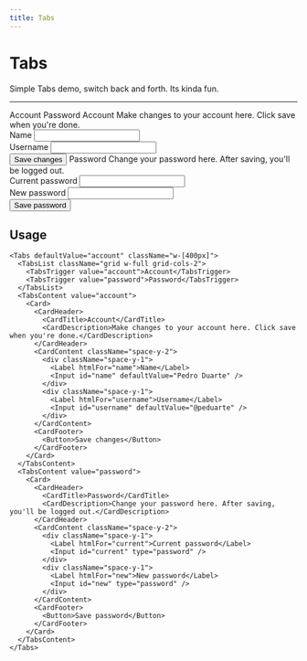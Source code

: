 ```yaml
---
title: Tabs
---
```


# Tabs

Simple Tabs demo, switch back and forth. Its kinda fun.

---


<Tabs defaultValue="account" className="w-[400px]">
  <TabsList className="grid w-full grid-cols-2">
    <TabsTrigger value="account">Account</TabsTrigger>
    <TabsTrigger value="password">Password</TabsTrigger>
  </TabsList>
  <TabsContent value="account">
    <Card>
      <CardHeader>
        <CardTitle>Account</CardTitle>
        <CardDescription>Make changes to your account here. Click save when you're done.</CardDescription>
      </CardHeader>
      <CardContent className="space-y-2">
        <div className="space-y-1">
          <Label htmlFor="name">Name</Label>
          <Input id="name" defaultValue="Pedro Duarte" />
        </div>
        <div className="space-y-1">
          <Label htmlFor="username">Username</Label>
          <Input id="username" defaultValue="@peduarte" />
        </div>
      </CardContent>
      <CardFooter>
        <Button>Save changes</Button>
      </CardFooter>
    </Card>
  </TabsContent>
  <TabsContent value="password">
    <Card>
      <CardHeader>
        <CardTitle>Password</CardTitle>
        <CardDescription>Change your password here. After saving, you'll be logged out.</CardDescription>
      </CardHeader>
      <CardContent className="space-y-2">
        <div className="space-y-1">
          <Label htmlFor="current">Current password</Label>
          <Input id="current" type="password" />
        </div>
        <div className="space-y-1">
          <Label htmlFor="new">New password</Label>
          <Input id="new" type="password" />
        </div>
      </CardContent>
      <CardFooter>
        <Button>Save password</Button>
      </CardFooter>
    </Card>
  </TabsContent>
</Tabs>

## Usage

```tsx
<Tabs defaultValue="account" className="w-[400px]">
  <TabsList className="grid w-full grid-cols-2">
    <TabsTrigger value="account">Account</TabsTrigger>
    <TabsTrigger value="password">Password</TabsTrigger>
  </TabsList>
  <TabsContent value="account">
    <Card>
      <CardHeader>
        <CardTitle>Account</CardTitle>
        <CardDescription>Make changes to your account here. Click save when you're done.</CardDescription>
      </CardHeader>
      <CardContent className="space-y-2">
        <div className="space-y-1">
          <Label htmlFor="name">Name</Label>
          <Input id="name" defaultValue="Pedro Duarte" />
        </div>
        <div className="space-y-1">
          <Label htmlFor="username">Username</Label>
          <Input id="username" defaultValue="@peduarte" />
        </div>
      </CardContent>
      <CardFooter>
        <Button>Save changes</Button>
      </CardFooter>
    </Card>
  </TabsContent>
  <TabsContent value="password">
    <Card>
      <CardHeader>
        <CardTitle>Password</CardTitle>
        <CardDescription>Change your password here. After saving, you'll be logged out.</CardDescription>
      </CardHeader>
      <CardContent className="space-y-2">
        <div className="space-y-1">
          <Label htmlFor="current">Current password</Label>
          <Input id="current" type="password" />
        </div>
        <div className="space-y-1">
          <Label htmlFor="new">New password</Label>
          <Input id="new" type="password" />
        </div>
      </CardContent>
      <CardFooter>
        <Button>Save password</Button>
      </CardFooter>
    </Card>
  </TabsContent>
</Tabs>
```
